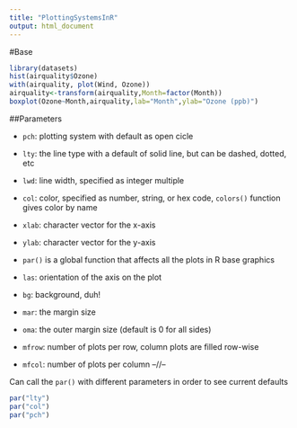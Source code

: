 ```yaml
---
title: "PlottingSystemsInR"
output: html_document
---
```


#Base
```r
library(datasets)
hist(airquality$Ozone)
with(airquality, plot(Wind, Ozone))
airquality<-transform(airquality,Month=factor(Month))
boxplot(Ozone~Month,airquality,lab="Month",ylab="Ozone (ppb)")
```

##Parameters

- `pch`: plotting system with default as open cicle
- `lty`: the line type with a default of solid line, but can be dashed, dotted, etc
- `lwd`: line width, specified as integer multiple
- `col`: color, specified as number, string, or hex code, `colors()` function gives color by name
- `xlab`: character vector for the x-axis
- `ylab`: character vector for the y-axis

- `par()` is a global function that affects all the plots in R base graphics
- `las`: orientation of the axis on the plot
- `bg`: background, duh!
- `mar`: the margin size
- `oma`: the outer margin size (default is 0 for all sides)
- `mfrow`: number of plots per row, column plots are filled row-wise
- `mfcol`: number of plots per column --//--

Can call the `par()` with different parameters in order to see current defaults
```r
par("lty")
par("col")
par("pch")
```
